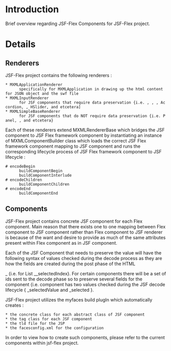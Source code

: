 = Introduction =

Brief overview regarding JSF-Flex Components for JSF-Flex project.

= Details =

==Renderers==
JSF-Flex project contains the following renderers :
 * MXMLApplicationRenderer
       specifically for MXMLApplication in drawing up the html content for JSON object and the swf file
 * MXMLInputRenderer 
       for JSF components that require data preservation {i.e. {{{TextArea}}}, {{{InputText}}}, {{{CheckBox}}}, Accordion, {{{NumericStepper}}}, HSlider, and etcetera]
 * MXMLSimpleBaseRenderer
       for JSF components that do NOT require data preservation {i.e. Panel, {{{VideoDisplay}}}, and etcetera}

Each of these renderers extend MXMLRendererBase which bridges the JSF component to JSF Flex framework component by instantiating an instance of MXMLComponentBuilder class which loads the correct JSF Flex framework component mapping to JSF component and runs the corresponding lifecycle process of JSF Flex framework component to JSF lifecycle :
 
 # encodeBegin 
       buildComponentBegin
       buildComponentInterlude
 # encodeChildren
       buildComponentChildren
 # encodeEnd
       buildComponentEnd

==Components==
JSF-Flex project contains concrete JSF component for each Flex component. Main reason that there exists one to one mapping between Flex component to JSF component rather than Flex component to JSF renderer is because of the want and desire to provide as much of the same attributes present within Flex component as in JSF component.

Each of the JSF Component that needs to preserve the value will have the following syntax of values checked during the decode process as they are how the fields are created during the post phase of the HTML 

<id>_<nameOfField> {i.e. for List <id>__selectedIndex}. For certain components there will be a set of ids sent to the decode phase so to preserve several fields for the component {i.e. {{{RadioButton}}} component has two values checked during the JSF decode lifecycle { <id>_selectedValue and <id>_selected }.

JSF-Flex project utilizes the myfaces build plugIn which automatically creates :
 * the concrete class for each abstract class of JSF component
 * the tag class for each JSF component
 * the tld file for the JSP
 * the facesconfig.xml for the configuration

In order to view how to create such components, please refer to the current components within jsf-flex project.